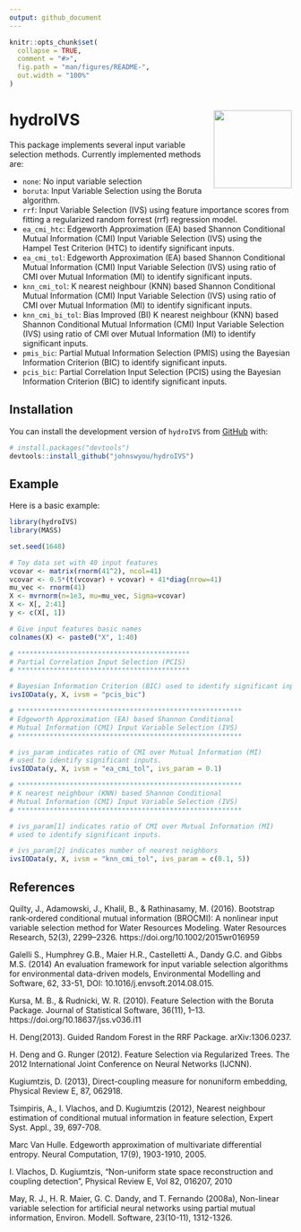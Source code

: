 ```yaml
---
output: github_document
---
```


<!-- README.md is generated from README.Rmd. Please edit that file -->

```r
knitr::opts_chunk$set(
  collapse = TRUE,
  comment = "#>",
  fig.path = "man/figures/README-",
  out.width = "100%"
)
```

# hydroIVS <img src="man/figures/logo.png" align="right" height="139" />

<!-- badges: start -->
<!-- badges: end -->

This package implements several input variable selection methods. Currently implemented methods are:

- `none`: No input variable selection
- `boruta`: Input Variable Selection using the Boruta algorithm.
- `rrf`: Input Variable Selection (IVS) using feature importance scores from fitting a regularized random forrest (rrf) regression model.
- `ea_cmi_htc`: Edgeworth Approximation (EA) based Shannon Conditional Mutual Information (CMI) Input Variable Selection (IVS) using the Hampel Test Criterion (HTC) to identify significant inputs.
- `ea_cmi_tol`: Edgeworth Approximation (EA) based Shannon Conditional Mutual Information (CMI) Input Variable Selection (IVS) using ratio of CMI over Mutual Information (MI) to identify significant inputs.
- `knn_cmi_tol`: K nearest neighbour (KNN) based Shannon Conditional Mutual Information (CMI) Input Variable Selection (IVS) using ratio of CMI over Mutual Information (MI) to identify significant inputs.
- `knn_cmi_bi_tol`: Bias Improved (BI) K nearest neighbour (KNN) based Shannon Conditional Mutual Information (CMI) Input Variable Selection (IVS) using ratio of CMI over Mutual Information (MI) to identify significant inputs.
- `pmis_bic`: Partial Mutual Information Selection (PMIS) using the Bayesian Information Criterion (BIC) to identify significant inputs.
- `pcis_bic`: Partial Correlation Input Selection (PCIS) using the Bayesian Information Criterion (BIC) to identify significant inputs.

## Installation

You can install the development version of `hydroIVS` from [GitHub](https://github.com/) with:

``` r
# install.packages("devtools")
devtools::install_github("johnswyou/hydroIVS")
```

## Example

Here is a basic example:

```r
library(hydroIVS)
library(MASS)

set.seed(1648)

# Toy data set with 40 input features
vcovar <- matrix(rnorm(41^2), ncol=41)
vcovar <- 0.5*(t(vcovar) + vcovar) + 41*diag(nrow=41)
mu_vec <- rnorm(41)
X <- mvrnorm(n=1e3, mu=mu_vec, Sigma=vcovar)
X <- X[, 2:41]
y <- c(X[, 1])

# Give input features basic names
colnames(X) <- paste0("X", 1:40)

# *******************************************
# Partial Correlation Input Selection (PCIS)
# *******************************************

# Bayesian Information Criterion (BIC) used to identify significant inputs.
ivsIOData(y, X, ivsm = "pcis_bic")

# ********************************************************
# Edgeworth Approximation (EA) based Shannon Conditional 
# Mutual Information (CMI) Input Variable Selection (IVS) 
# ********************************************************

# ivs_param indicates ratio of CMI over Mutual Information (MI) 
# used to identify significant inputs.
ivsIOData(y, X, ivsm = "ea_cmi_tol", ivs_param = 0.1)

# ********************************************************
# K nearest neighbour (KNN) based Shannon Conditional 
# Mutual Information (CMI) Input Variable Selection (IVS) 
# ********************************************************

# ivs_param[1] indicates ratio of CMI over Mutual Information (MI) 
# used to identify significant inputs.

# ivs_param[2] indicates number of nearest neighbors
ivsIOData(y, X, ivsm = "knn_cmi_tol", ivs_param = c(0.1, 5))
```

## References

Quilty, J., Adamowski, J., Khalil, B., &amp; Rathinasamy, M. (2016). Bootstrap rank‐ordered conditional mutual information (BROCMI): A nonlinear input variable selection method for Water Resources Modeling. Water Resources Research, 52(3), 2299–2326. https://doi.org/10.1002/2015wr016959 

Galelli S., Humphrey G.B., Maier H.R., Castelletti A., Dandy G.C. and Gibbs M.S. (2014) An evaluation framework for input variable selection algorithms for environmental data-driven models, Environmental Modelling and Software, 62, 33-51, DOI: 10.1016/j.envsoft.2014.08.015.

Kursa, M. B., & Rudnicki, W. R. (2010). Feature Selection with the Boruta Package. Journal of Statistical Software, 36(11), 1–13. https://doi.org/10.18637/jss.v036.i11

H. Deng(2013). Guided Random Forest in the RRF Package.
arXiv:1306.0237.

H. Deng and G. Runger (2012). Feature Selection via Regularized Trees. The 2012 International Joint Conference on Neural Networks (IJCNN).

Kugiumtzis, D. (2013), Direct-coupling measure for nonuniform embedding,
Physical Review E, 87, 062918.

Tsimpiris, A., I. Vlachos, and D. Kugiumtzis (2012), Nearest neighbour
estimation of conditional mutual information in feature selection, Expert
Syst. Appl., 39, 697-708.

Marc Van Hulle. Edgeworth approximation of multivariate differential entropy. Neural Computation, 17(9), 1903-1910, 2005.

I. Vlachos, D. Kugiumtzis, "Non-uniform state space
reconstruction and coupling detection", Physical Review E,
Vol 82, 016207, 2010

May, R. J., H. R. Maier, G. C. Dandy, and T. Fernando (2008a), Non-linear
variable selection for artificial neural networks using partial mutual
information, Environ. Modell. Software, 23(10-11), 1312-1326.
